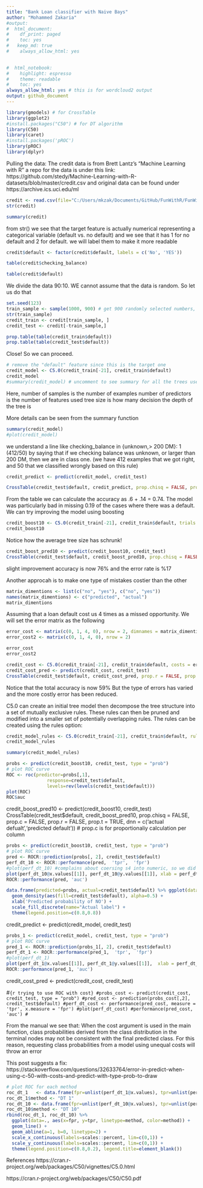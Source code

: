 ```yaml
---
title: "Bank Loan classifier with Naive Bays"
author: "Mohammed Zakaria"
#output:
#  html_document:
#    df_print: paged
#    toc: yes
#   keep_md: true
#    always_allow_html: yes

  
#  html_notebook:
#    highlight: espresso
#    theme: readable
#    toc: yes
always_allow_html: yes # this is for wordcloud2 output
output: github_document
---
```




```r
library(gmodels) # for CrossTable
library(ggplot2)
#install.packages("C50") # for DT algorithm
library(C50)
library(caret)
#install.packages('pROC')
library(pROC)
library(dplyr)
```


Pulling the data: The credit data is from Brett Lantz's "Machine Learning with R" a repo for the data is under this link: https://github.com/stedy/Machine-Learning-with-R-datasets/blob/master/credit.csv and original data can be found under https://archive.ics.uci.edu/ml

```r
credit <- read.csv(file="C:/Users/mkzak/Documents/GitHub/FunWithR/FunWithR/3_DT/Data/credit.csv", stringsAsFactors = FALSE)
str(credit)

summary(credit)
```

from str() we see that the target feature is actually numerical representing a categorical variable (default vs. no default) and we see that it has 1 for no default and 2 for default. we will label them to make it more readable
```r
credit$default <- factor(credit$default, labels = c('No', 'YES'))


```


```r
table(credit$checking_balance)

table(credit$default)

```

We divide the data 90:10. WE cannot assume that the data is random. So let us do that

```r
set.seed(123)
train_sample <- sample(1000, 900) # get 900 randomly selected numbers, each between 0 and 1000
str(train_sample)
credit_train <- credit[train_sample, ]
credit_test <- credit[-train_sample,]
```


```r
prop.table(table(credit_train$default))
prop.table(table(credit_test$default))

```

Close! So we can proceed.

```r
# remove the "default" feature since this is the target one
credit_model <- C5.0(credit_train[-21], credit_train$default)
credit_model
#summary(credit_model) # uncomment to see summary for all the trees used
```

Here, number of samples is the number of examples
number of predictors is the number of features used
tree size is how many decision the depth of the tree is

More details can be seen from the summary function
```r
summary(credit_model)
#plot(credit_model)
```

we understand a line like
checking_balance in {unknown,> 200 DM}: 1 (412/50)
by saying that if we checking balance was unknown, or larger than 200 DM, then we are in class one. (we have 412 examples that we got right, and 50 that we classified wrongly based on this rule)

```r
credit_predict <- predict(credit_model, credit_test)
```


```r
CrossTable(credit_test$default, credit_predict, prop.chisq = FALSE, prop.c = FALSE, prop.r = FALSE, prop.t = TRUE, dnn = c('actual defualt','predicted default')) # prop.c is for proportionaliy calculation per column
```

From the table we can calculate the accuracy as .6 + .14 = 0.74. The model was particularly bad in missing 0.19 of the cases where there was a default. We can try improving the model using boosting

```r
credit_boost10 <- C5.0(credit_train[-21], credit_train$default, trials = 10)
credit_boost10
```
Notice how the average tree size has schrunk! 

```r
credit_boost_pred10 <- predict(credit_boost10, credit_test)
CrossTable(credit_test$default, credit_boost_pred10, prop.chisq = FALSE, prop.c = FALSE, prop.r = FALSE, prop.t = TRUE, dnn = c('actual defualt','predicted default')) # prop.c is for proportionaliy calculation per column
```

slight improvement accuracy is now 76% and the error rate is %17

Another approcah is to make one type of mistakes costier than the other
```r
matrix_dimentions <- list(c("no", "yes"), c("no", "yes"))
names(matrix_dimentions) <- c("predicted", "actual")
matrix_dimentions


```

Assuming that a loan default cost us 4 times as a missed opportunity. We will set the error matrix as the following
```r
error_cost <- matrix(c(0, 1, 4, 0), nrow = 2, dimnames = matrix_dimentions) ## causes problem (trees won't grow), had to do it without dimnames!
error_cost2 <- matrix(c(0, 1, 4, 0), nrow = 2)

error_cost
error_cost2
```



```r
credit_cost <- C5.0(credit_train[-21], credit_train$default, costs = error_cost2)
credit_cost_pred <- predict(credit_cost, credit_test)
CrossTable(credit_test$default, credit_cost_pred, prop.r = FALSE, prop.c = FALSE, prop.chisq = FALSE, dnn = c('actual default', 'predicted default'))

```
Notice that the total accuracy is now 59% But the type of errors has varied and the more costly error has been reduced. 


C5.0 can create an initial tree model then decompose the tree structure into a set of mutually exclusive rules. These rules can then be pruned and modified into a smaller set of potentially overlapping rules. The rules can be created using the rules option:

```r
credit_model_rules <- C5.0(credit_train[-21], credit_train$default, rules = TRUE)
credit_model_rules
```

```r
summary(credit_model_rules)
```

```r
probs <- predict(credit_boost10, credit_test, type = "prob")
# plot ROC curve
ROC <- roc(predictor=probs[,1], 
               response=credit_test$default,
               levels=rev(levels(credit_test$default)))
plot(ROC)
ROC$auc
```

credit_boost_pred10 <- predict(credit_boost10, credit_test)
CrossTable(credit_test$default, credit_boost_pred10, prop.chisq = FALSE, prop.c = FALSE, prop.r = FALSE, prop.t = TRUE, dnn = c('actual defualt','predicted default')) # prop.c is for proportionaliy calculation per column

```r
probs <- predict(credit_boost10, credit_test, type = "prob")
# plot ROC curve
pred <- ROCR::prediction(probs[, 2], credit_test$default)
perf_dt_10 <- ROCR::performance(pred,  'tpr',  'fpr')
#plot(perf_dt_10) #complains about coersing s4 into numeric, so we did it manually
plot(perf_dt_10@x.values[[1]], perf_dt_10@y.values[[1]], xlab = perf_dt_10@x.name[[1]], ylab = perf_dt_10@y.name[[1]], type = "l")
ROCR::performance(pred, 'auc')
```


```r
data.frame(predicted=probs, actual=credit_test$default) %>% ggplot(data=., aes(x=predicted.No)) +
  geom_density(aes(fill=credit_test$default), alpha=0.5) +
  xlab('Predicted probability of NO') +
  scale_fill_discrete(name="Actual label") +
  theme(legend.position=c(0.8,0.8))
```
credit_predict <- predict(credit_model, credit_test)


```r
probs_1 <- predict(credit_model, credit_test, type = "prob")
# plot ROC curve
pred_1 <- ROCR::prediction(probs_1[, 2], credit_test$default)
perf_dt_1 <- ROCR::performance(pred_1,  'tpr',  'fpr')
#plot(perf_dt_1)
plot(perf_dt_1@x.values[[1]], perf_dt_1@y.values[[1]],  xlab = perf_dt_10@x.name[[1]], ylab = perf_dt_10@y.name[[1]], type = "l" )
ROCR::performance(pred_1, 'auc')
```

credit_cost_pred <- predict(credit_cost, credit_test)

#```{r trying to use ROC with cost}
#probs_cost <- predict(credit_cost, credit_test, type = "prob")
#pred_cost <- prediction(probs_cost[,2], credit_test$default)
#perf_dt_cost <- performance(pred_cost, measure = 'tpr', x.measure = 'fpr')
#plot(perf_dt_cost)
#performance(pred_cost, 'auc')
#```

From the manual we see that:
When the
cost
argument is used in the main function, class probabilities derived from the class
distribution in the terminal nodes may not be consistent with the final predicted class.   For this
reason, requesting class probabilities from a model using unequal costs will throw an error

This post suggests a fix: https://stackoverflow.com/questions/32633764/error-in-predict-when-using-c-50-with-costs-and-predict-with-type-prob-to-draw



```r
# plot ROC for each method
roc_dt_1   <- data.frame(fpr=unlist(perf_dt_1@x.values), tpr=unlist(perf_dt_1@y.values))
roc_dt_1$method <- "DT 1"
roc_dt_10 <- data.frame(fpr=unlist(perf_dt_10@x.values), tpr=unlist(perf_dt_10@y.values))
roc_dt_10$method <- "DT 10"
rbind(roc_dt_1, roc_dt_10) %>%
  ggplot(data=., aes(x=fpr, y=tpr, linetype=method, color=method)) + 
  geom_line() +
  geom_abline(a=1, b=0, linetype=2) +
  scale_x_continuous(labels=scales::percent, lim=c(0,1)) +
  scale_y_continuous(labels=scales::percent, lim=c(0,1)) +
  theme(legend.position=c(0.8,0.2), legend.title=element_blank())
```



References
https://cran.r-project.org/web/packages/C50/vignettes/C5.0.html

https://cran.r-project.org/web/packages/C50/C50.pdf

